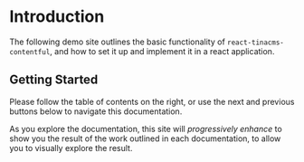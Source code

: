 # Introduction

The following demo site outlines the basic functionality of `react-tinacms-contentful`, and how to set it up and implement it in a react application.

## Getting Started

Please follow the table of contents on the right, or use the next and previous buttons below to navigate this documentation.

As you explore the documentation, this site will *progressively enhance* to show you the result of the work outlined in each documentation, to allow you to visually explore the result.